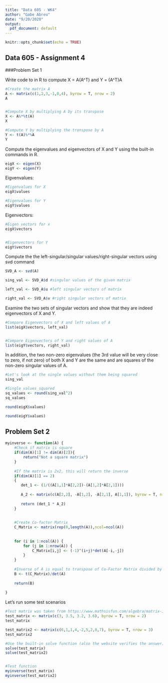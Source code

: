 ```yaml
---
title: "Data 605 - WK4"
author: "Gabe Abreu"
date: "9/20/2020"
output:
  pdf_document: default
---
```


```r
knitr::opts_chunk$set(echo = TRUE)
```

## Data 605 - Assignment 4

###Problem Set 1

Write code to in R to compute X = A(A^T) and Y = (A^T)A
```r
#Create the matrix A
A <- matrix(c(1,2,3,-1,0,4), byrow = T, nrow = 2)
A


#Compute X by multiplying A by its transpose
X <- A%*%t(A)
X

#Compute Y by multiplying the transpose by A
Y <- t(A)%*%A
Y
```
Compute the eigenvalues and eigenvectors of X and Y using the built-in commands in R.
```r
eigX <- eigen(X)
eigY <- eigen(Y)
```

Eigvenvalues:
```r
#Eigenvalues for X
eigX$values

#Eigenvalues for Y
eigY$values
```

Eigenvectors:
```r
#Eigen vectors for x
eigX$vectors


#Eigenvectors for Y
eigY$vectors
```

Compute the the left-singular/singular values/right-singular vectors using svd command
```r
SVD_A <- svd(A)

sing_val <- SVD_A$d #singular values of the given matrix

left_val <- SVD_A$u #left singular vectors of matrix

right_val <- SVD_A$v #right singular vectors of matrix
```
Examine the two sets of singular vectors and show that they are indeed eigenvectors of X and  Y.
```r
#Compare Eigenvectors of X and left values of A
list(eigX$vectors, left_val)


#Compare Eigenvectors of Y and right values of A
list(eigY$vectors, right_val)
```

In addition, the two non-zero eigenvalues (the 3rd value will be very close to zero, if not zero) of both X and Y are the same and are squares of the non-zero singular values of A.
```r
#Let's look at the single values without them being squared
sing_val

#Single values squared
sq_values <- round(sing_val^2)
sq_values

round(eigX$values)

round(eigY$values)
```

## Problem Set 2

```r

myinverse <- function(A) {
    #Check if matrix is square
    if(dim(A)[1] != dim(A)[2]){
        return("Not a square matrix")
    }
    
    #If the matrix is 2x2, this will return the inverse
    if(dim(A)[1] == 2)
    {
       det_1 <- (1/((A[1,1]*A[2,2])-(A[1,2]*A[2,1])))
       
       A_2 <- matrix(c(A[2,2], -A[1,2], -A[2,1], A[1,1]), byrow = T, nrow = 2)
       
       return (det_1 * A_2)
    }
    
    
    #Create Co-factor Matrix 
    C_Matrix <- matrix(rep(0,length(A)),ncol=ncol(A))
    
    
    for (i in 1:ncol(A)) {
        for (j in 1:nrow(A)) {
            C_Matrix[i,j] <- (-1)^(i+j)*det(A[-i,-j])
        }
    }
    
    #Inverse of A is equal to transpose of Co-Factor Matrix divided by the determinant of A
    B <- t(C_Matrix)/det(A)
    
    return(B)
    
}

```


Let's run some test scenarios
```r
#Test matrix was taken from https://www.mathsisfun.com/algebra/matrix-inverse.html
test_matrix <- matrix(c(3, 3.5, 3.2, 3.6), byrow = T, nrow = 2)
test_matrix

test_matrix2 <- matrix(c(6,1,1,4,-2,5,2,8,7), byrow = T, nrow = 3)
test_matrix2

#Use the built-in solve function (also the website verifies the answer)
solve(test_matrix)
solve(test_matrix2)


#Test function
myinverse(test_matrix)
myinverse(test_matrix2)
```
